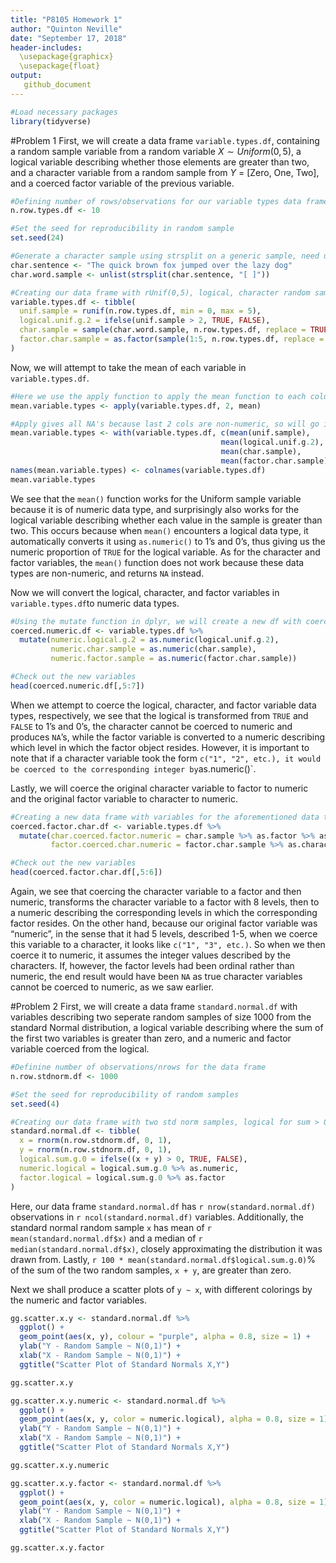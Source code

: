 ```yaml
---
title: "P8105 Homework 1"
author: "Quinton Neville"
date: "September 17, 2018"
header-includes: 
  \usepackage{graphicx}
  \usepackage{float}
output:
   github_document 
---
```


```r
#Load necessary packages
library(tidyverse)
```

#Problem 1
First, we will create a data frame `variable.types.df`, containing a random sample variable from a random variable $X \sim Uniform(0,5)$, a logical variable describing whether those elements are greater than two, and a character variable from a random sample from $Y$ = [Zero, One, Two], and a coerced factor variable of the previous variable.

```r
#Defining number of rows/observations for our variable types data frame
n.row.types.df <- 10

#Set the seed for reproducibility in random sample
set.seed(24)

#Generate a character sample using strsplit on a generic sample, need unlist to coerce to vector
char.sentence <- "The quick brown fox jumped over the lazy dog"  
char.word.sample <- unlist(strsplit(char.sentence, "[ ]"))

#Creating our data frame with rUnif(0,5), logical, character random sample, and factor vars
variable.types.df <- tibble(
  unif.sample = runif(n.row.types.df, min = 0, max = 5),                  #Random sample 10 rUnif(0,5)
  logical.unif.g.2 = ifelse(unif.sample > 2, TRUE, FALSE),                #Logical, TRUE if rUnif > 2
  char.sample = sample(char.word.sample, n.row.types.df, replace = TRUE), #Random char sample
  factor.char.sample = as.factor(sample(1:5, n.row.types.df, replace = TRUE))   #Random factor sample, 5 levels
)
```

Now, we will attempt to take the mean of each variable in `variable.types.df`.

```r
#Here we use the apply function to apply the mean function to each column var
mean.variable.types <- apply(variable.types.df, 2, mean)

#Apply gives all NA's because last 2 cols are non-numeric, so will go individually instead
mean.variable.types <- with(variable.types.df, c(mean(unif.sample),
                                               mean(logical.unif.g.2),
                                               mean(char.sample),
                                               mean(factor.char.sample)))
names(mean.variable.types) <- colnames(variable.types.df)
mean.variable.types
```
We see that the `mean()` function works for the Uniform sample variable because it is of numeric data type, and surprisingly also works for the logical variable describing whether each value in the sample is greater than two. This occurs because when `mean()` encounters a logical data type, it automatically converts it using `as.numeric()` to 1's and 0's, thus giving us the numeric proportion of `TRUE` for the logical variable. As for the character and factor variables, the `mean()` function does not work because these data types are non-numeric, and returns `NA` instead. 

Now we will convert the logical, character, and factor variables in `variable.types.df`to numeric data types. 

```r
#Using the mutate function in dplyr, we will create a new df with coerced numerics
coerced.numeric.df <- variable.types.df %>%
  mutate(numeric.logical.g.2 = as.numeric(logical.unif.g.2),
         numeric.char.sample = as.numeric(char.sample),
         numeric.factor.sample = as.numeric(factor.char.sample))

#Check out the new variables
head(coerced.numeric.df[,5:7])
```

When we attempt to coerce the logical, character, and factor variable data types, respectively, we see that the logical is transformed from `TRUE` and `FALSE` to 1's and 0's, the character cannot be coerced to numeric and produces `NA`'s, while the factor variable is converted to a numeric describing which level in which the factor object resides. However, it is important to note that if a character variable took the form `c("1", "2", etc.), it would be coerced to the corresponding integer by `as.numeric()`. 

Lastly, we will coerce the original character variable to factor to numeric and the original factor variable to character to numeric. 
```r
#Creating a new data frame with variables for the aforementioned data type coercions
coerced.factor.char.df <- variable.types.df %>%
  mutate(char.coerced.factor.numeric = char.sample %>% as.factor %>% as.numeric,
         factor.coerced.char.numeric = factor.char.sample %>% as.character %>% as.numeric)

#Check out the new variables
head(coerced.factor.char.df[,5:6])
```

Again, we see that coercing the character variable to a factor and then numeric, transforms the character variable to a factor with 8 levels, then to a numeric describing the corresponding levels in which the corresponding factor resides. On the other hand, because our original factor variable was "numeric", in the sense that it had 5 levels, described 1-5, when we coerce this variable to a character, it looks like `c("1", "3", etc.)`. So when we then coerce it to numeric, it assumes the integer values described by the characters. If, however, the factor levels had been ordinal rather than numeric, the end result would have been `NA` as true character variables cannot be coerced to numeric, as we saw earlier. 

#Problem 2
First, we will create a data frame `standard.normal.df` with variables describing two seperate random samples of size 1000 from the standard Normal distribution, a logical variable describing where the sum of the first two variables is greater than zero, and a numeric and factor variable coerced from the logical.

```r
#Definine number of observations/nrows for the data frame
n.row.stdnorm.df <- 1000

#Set the seed for reproducibility of random samples
set.seed(4)

#Creating our data frame with two std norm samples, logical for sum > 0, coerced numeric and factor
standard.normal.df <- tibble(
  x = rnorm(n.row.stdnorm.df, 0, 1),
  y = rnorm(n.row.stdnorm.df, 0, 1),
  logical.sum.g.0 = ifelse((x + y) > 0, TRUE, FALSE),
  numeric.logical = logical.sum.g.0 %>% as.numeric,
  factor.logical = logical.sum.g.0 %>% as.factor
)
```

Here, our data frame `standard.normal.df` has `r nrow(standard.normal.df)` observations in `r ncol(standard.normal.df)` variables. Additionally, the standard normal random sample `x` has mean of `r mean(standard.normal.df$x)` and a median of `r median(standard.normal.df$x)`, closely approximating the distribution it was drawn from. Lastly, `r 100 * mean(standard.normal.df$logical.sum.g.0)`% of the sum of the two random samples, `x + y`, are greater than zero. 

Next we shall produce a scatter plots of `y ~ x`, with different colorings by the numeric and factor variables.
```r

gg.scatter.x.y <- standard.normal.df %>%
  ggplot() +
  geom_point(aes(x, y), colour = "purple", alpha = 0.8, size = 1) +
  ylab("Y - Random Sample ~ N(0,1)") +
  xlab("X - Random Sample ~ N(0,1)") +
  ggtitle("Scatter Plot of Standard Normals X,Y")

gg.scatter.x.y

gg.scatter.x.y.numeric <- standard.normal.df %>%
  ggplot() +
  geom_point(aes(x, y, color = numeric.logical), alpha = 0.8, size = 1) +
  ylab("Y - Random Sample ~ N(0,1)") +
  xlab("X - Random Sample ~ N(0,1)") +
  ggtitle("Scatter Plot of Standard Normals X,Y")

gg.scatter.x.y.numeric

gg.scatter.x.y.factor <- standard.normal.df %>%
  ggplot() +
  geom_point(aes(x, y, color = numeric.logical), alpha = 0.8, size = 1) +
  ylab("Y - Random Sample ~ N(0,1)") +
  xlab("X - Random Sample ~ N(0,1)") +
  ggtitle("Scatter Plot of Standard Normals X,Y")

gg.scatter.x.y.factor
```
